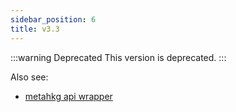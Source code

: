 ```yaml
---
sidebar_position: 6
title: v3.3
---
```


:::warning Deprecated
This version is deprecated.
:::

Also see:
- [metahkg api wrapper](./v3.3/wrapper)


<Swagger url="https://openapi.metahkg.org/v3.3/openapi.yaml" />
